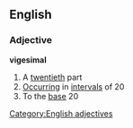 ==English==
===Adjective===
{{wikipedia}}
'''vigesimal'''
#A [[twentieth]] part
#[[Occurring]] in [[interval]]s of 20
#To the [[base]] 20
[[Category:English adjectives]]